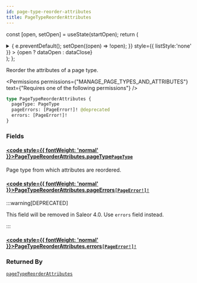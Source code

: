 ```yaml
---
id: page-type-reorder-attributes
title: PageTypeReorderAttributes
---
```






const [open, setOpen] = useState(startOpen);
return (
<details {...(open ? { open: true } : {})} className="details" style={{ border:'none', boxShadow:'none', background:'var(--ifm-background-color)' }}>
<summary
onClick={(e) => {
e.preventDefault();
setOpen((open) => !open);
}}
style={{ listStyle:'none' }} >
{open ? dataOpen : dataClose}
</summary>
{open && children}
</details>
);
};

Reorder the attributes of a page type.


<Permissions permissions={"MANAGE_PAGE_TYPES_AND_ATTRIBUTES"} text={"Requires one of the following permissions"} />


```graphql
type PageTypeReorderAttributes {
  pageType: PageType
  pageErrors: [PageError!]! @deprecated
  errors: [PageError!]!
}
```

### Fields

#### [<code style={{ fontWeight: 'normal' }}>PageTypeReorderAttributes.<b>pageType</b></code>](#)<Bullet />[`PageType`](../../../api-reference/pages/objects/page-type.mdx) <Badge class="badge badge--secondary" text="object"/> <Badge class="badge badge--secondary" text="pages"/>

Page type from which attributes are reordered.

#### [<code style={{ fontWeight: 'normal' }}>PageTypeReorderAttributes.<b>pageErrors</b></code>](#)<Bullet />[`[PageError!]!`](../../../api-reference/pages/objects/page-error.mdx) <Badge class="badge badge--deprecated badge--secondary" text="deprecated"/> <Badge class="badge badge--secondary" text="non-null"/> <Badge class="badge badge--secondary" text="object"/> <Badge class="badge badge--secondary" text="pages"/>

:::warning[DEPRECATED]

This field will be removed in Saleor 4.0. Use `errors` field instead.

:::

#### [<code style={{ fontWeight: 'normal' }}>PageTypeReorderAttributes.<b>errors</b></code>](#)<Bullet />[`[PageError!]!`](../../../api-reference/pages/objects/page-error.mdx) <Badge class="badge badge--secondary" text="non-null"/> <Badge class="badge badge--secondary" text="object"/> <Badge class="badge badge--secondary" text="pages"/>

### Returned By

[`pageTypeReorderAttributes`](../../../api-reference/pages/mutations/page-type-reorder-attributes.mdx) <Badge class="badge badge--secondary" text="mutation"/>

